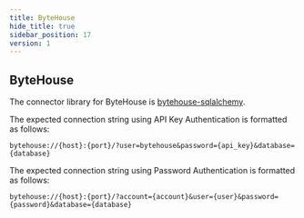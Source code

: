 ```yaml
---
title: ByteHouse
hide_title: true
sidebar_position: 17
version: 1
---
```


## ByteHouse

The connector library for ByteHouse is
[bytehouse-sqlalchemy](https://pypi.org/project/bytehouse-sqlalchemy/).

The expected connection string using API Key Authentication is formatted as follows:
```
bytehouse://{host}:{port}/?user=bytehouse&password={api_key}&database={database}
```

The expected connection string using Password Authentication is formatted as follows:
```
bytehouse://{host}:{port}/?account={account}&user={user}&password={password}&database={database}
```
